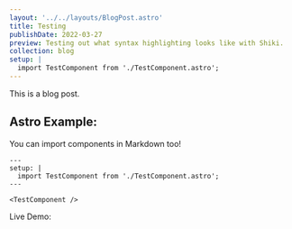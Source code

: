 ```yaml
---
layout: '../../layouts/BlogPost.astro'
title: Testing
publishDate: 2022-03-27
preview: Testing out what syntax highlighting looks like with Shiki.
collection: blog
setup: |
  import TestComponent from './TestComponent.astro';
---
```


This is a blog post.

## Astro Example:

You can import components in Markdown too!

```astro
---
setup: |
  import TestComponent from './TestComponent.astro';
---

<TestComponent />
```

Live Demo:

<TestComponent />
